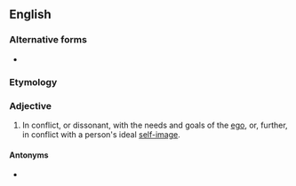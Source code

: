 ==English==

===Alternative forms===
* {{l|en|ego-dystonic}}

===Etymology===
{{compound|en|ego|dystonic}}

===Adjective===
{{en-adj}}

# {{lb|en|of behaviours, values, or beliefs}} In conflict, or dissonant, with the needs and goals of the [[ego]], or, further, in conflict with a person's ideal [[self-image]].

====Antonyms====
* {{l|en|egosyntonic}}